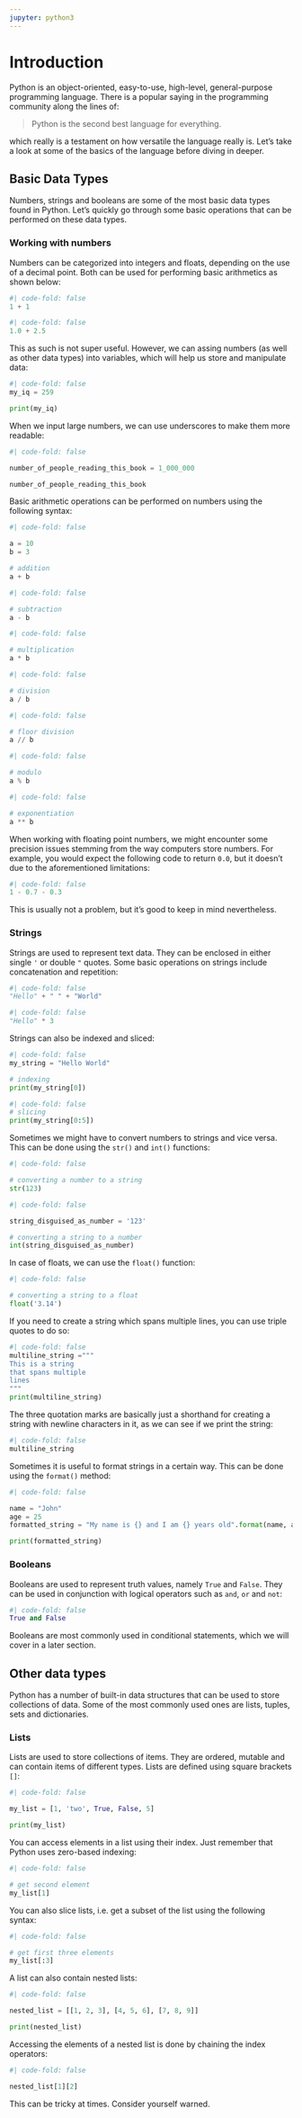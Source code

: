 ```yaml
---
jupyter: python3
---
```


# Introduction

Python is an object-oriented, easy-to-use, high-level, general-purpose programming language. There is a popular saying in the programming community along the lines of:

> Python is the second best language for everything.

which really is a testament on how versatile the language really is. Let's take a look at some of the basics of the language before diving in deeper.

## Basic Data Types

Numbers, strings and booleans are some of the most basic data types found in Python. Let's quickly go through some basic operations that can be performed on these data types.

### Working with numbers

Numbers can be categorized into integers and floats, depending on the use of a decimal point. Both can be used for performing basic arithmetics as shown below:

```python
#| code-fold: false
1 + 1
```

```python
#| code-fold: false
1.0 + 2.5
```

This as such is not super useful. However, we can assing numbers (as well as other data types) into variables, which will help us store and manipulate data:

```python
#| code-fold: false
my_iq = 259

print(my_iq)
```

When we input large numbers, we can use underscores to make them more readable:

```python
#| code-fold: false

number_of_people_reading_this_book = 1_000_000

number_of_people_reading_this_book
```

Basic arithmetic operations can be performed on numbers using the following syntax:

```python
#| code-fold: false

a = 10
b = 3

# addition
a + b
```

```python
#| code-fold: false

# subtraction
a - b
```

```python
#| code-fold: false

# multiplication
a * b
```

```python
#| code-fold: false

# division
a / b
```

```python
#| code-fold: false

# floor division
a // b
```

```python
#| code-fold: false

# modulo
a % b
```

```python
#| code-fold: false

# exponentiation
a ** b
```

:::{.callout-caution}
When working with floating point numbers, we might encounter some precision issues stemming from the way computers store numbers. For example, you would expect the following code to return `0.0`, but it doesn't due to the aforementioned limitations:

```python
#| code-fold: false
1 - 0.7 - 0.3
```

This is usually not a problem, but it's good to keep in mind nevertheless.
:::


### Strings

Strings are used to represent text data. They can be enclosed in either single `'` or double `"` quotes.
Some basic operations on strings include concatenation and repetition:

```python
#| code-fold: false
"Hello" + " " + "World"
```

```python
#| code-fold: false
"Hello" * 3
```

Strings can also be indexed and sliced:

```python
#| code-fold: false
my_string = "Hello World"

# indexing
print(my_string[0])
```

```python
#| code-fold: false
# slicing
print(my_string[0:5])
```

Sometimes we might have to convert numbers to strings and vice versa. This can be done using the `str()` and `int()` functions:

```python
#| code-fold: false

# converting a number to a string
str(123)
```

```python
#| code-fold: false

string_disguised_as_number = '123'

# converting a string to a number
int(string_disguised_as_number)
```

In case of floats, we can use the `float()` function:

```python
#| code-fold: false

# converting a string to a float
float('3.14')
```

If you need to create a string which spans multiple lines, you can use triple quotes to do so:
```python
#| code-fold: false
multiline_string ="""
This is a string
that spans multiple
lines
"""
print(multiline_string)
```

The three quotation marks are basically just a shorthand for creating a string with newline characters in it, as we can see if we print the string:

```python
#| code-fold: false
multiline_string
```

Sometimes it is useful to format strings in a certain way. This can be done using the `format()` method:

```python
#| code-fold: false

name = "John"
age = 25
formatted_string = "My name is {} and I am {} years old".format(name, age)

print(formatted_string)
```	

### Booleans

Booleans are used to represent truth values, namely `True` and `False`. They can be used in conjunction with logical operators such as `and`, `or` and `not`:

```python
#| code-fold: false
True and False
```

Booleans are most commonly used in conditional statements, which we will cover in a later section.

## Other data types

Python has a number of built-in data structures that can be used to store collections of data. Some of the most commonly used ones are lists, tuples, sets and dictionaries.

### Lists

Lists are used to store collections of items. They are ordered, mutable and can contain items of different types. Lists are defined using square brackets `[]`:

```python
#| code-fold: false

my_list = [1, 'two', True, False, 5]

print(my_list)
```

You can access elements in a list using their index. Just remember that Python uses zero-based indexing:

```python
#| code-fold: false

# get second element
my_list[1]
```

You can also slice lists, i.e. get a subset of the list using the following syntax:

```python
#| code-fold: false

# get first three elements
my_list[:3]
```

A list can also contain nested lists:

```python
#| code-fold: false

nested_list = [[1, 2, 3], [4, 5, 6], [7, 8, 9]]

print(nested_list)
```

Accessing the elements of a nested list is done by chaining the index operators:

```python
#| code-fold: false

nested_list[1][2]
```

This can be tricky at times. Consider yourself warned.